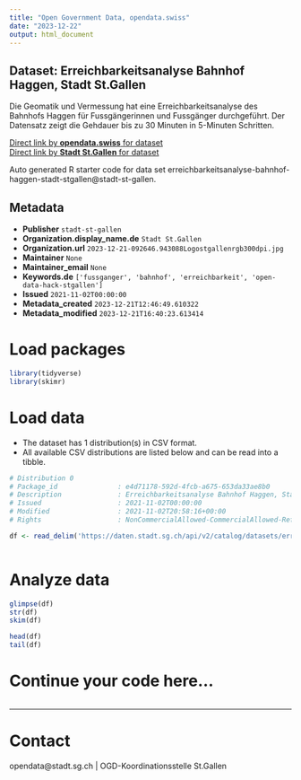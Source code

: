 ```yaml
---
title: "Open Government Data, opendata.swiss"
date: "2023-12-22"
output: html_document
---
```


## Dataset: Erreichbarkeitsanalyse Bahnhof Haggen, Stadt St.Gallen

Die Geomatik und Vermessung hat eine Erreichbarkeitsanalyse des Bahnhofs Haggen für Fussgängerinnen und Fussgänger durchgeführt. Der Datensatz zeigt die Gehdauer bis zu 30 Minuten in 5-Minuten Schritten.

[Direct link by **opendata.swiss** for dataset](https://opendata.swiss/de/dataset/erreichbarkeitsanalyse-bahnhof-haggen-stadt-st-gallen)<br>
[Direct link by **Stadt St.Gallen** for dataset](https://daten.stadt.sg.ch/explore/dataset/erreichbarkeitsanalyse-bahnhof-haggen-stadt-stgallen/)

Auto generated R starter code for data set erreichbarkeitsanalyse-bahnhof-haggen-stadt-stgallen@stadt-st-gallen.

## Metadata

- **Publisher** `stadt-st-gallen`
- **Organization.display_name.de** `Stadt St.Gallen`
- **Organization.url** `2023-12-21-092646.943088Logostgallenrgb300dpi.jpg`
- **Maintainer** `None`
- **Maintainer_email** `None`
- **Keywords.de** `['fussganger', 'bahnhof', 'erreichbarkeit', 'open-data-hack-stgallen']`
- **Issued** `2021-11-02T00:00:00`
- **Metadata_created** `2023-12-21T12:46:49.610322`
- **Metadata_modified** `2023-12-21T16:40:23.613414`


# Load packages

```r

library(tidyverse)
library(skimr)

```

# Load data

-   The dataset has 1 distribution(s) in CSV format.
-   All available CSV distributions are listed below and can be read into a tibble.

```r

# Distribution 0
# Package_id               : e4d71178-592d-4fcb-a675-653da33ae8b0
# Description              : Erreichbarkeitsanalyse Bahnhof Haggen, Stadt St.Gallen (csv)
# Issued                   : 2021-11-02T00:00:00
# Modified                 : 2021-11-02T20:58:16+00:00
# Rights                   : NonCommercialAllowed-CommercialAllowed-ReferenceRequired

df <- read_delim('https://daten.stadt.sg.ch/api/v2/catalog/datasets/erreichbarkeitsanalyse-bahnhof-haggen-stadt-stgallen/exports/csv')



```

# Analyze data

```r

glimpse(df)
str(df)
skim(df)

head(df)
tail(df)

```

# Continue your code here...

```r

```

------------------------------------------------------------------------

# Contact

opendata@stadt.sg.ch | OGD-Koordinationsstelle St.Gallen
